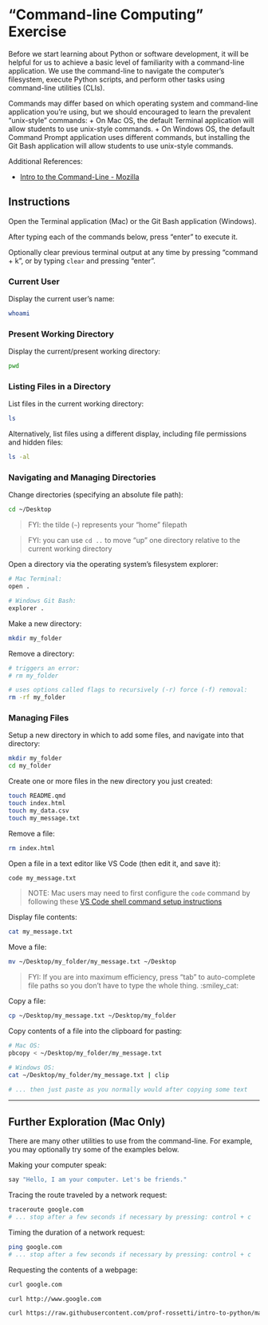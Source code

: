 # "Command-line Computing" Exercise

Before we start learning about Python or software development, it will be helpful for us to achieve a basic level of familiarity with a command-line application. We use the command-line to navigate the computer's filesystem, execute Python scripts, and perform other tasks using command-line utilities (CLIs).

Commands may differ based on which operating system and command-line application you're using, but we should encouraged to learn the prevalent "unix-style" commands:
  + On Mac OS, the default Terminal application will allow students to use unix-style commands.
  + On Windows OS, the default Command Prompt application uses different commands, but installing the Git Bash application will allow students to use unix-style commands.

Additional References:

  + [Intro to the Command-Line - Mozilla](https://developer.mozilla.org/en-US/docs/Learn/Tools_and_testing/Understanding_client-side_tools/Command_line)

## Instructions

Open the Terminal application (Mac) or the Git Bash application (Windows).

After typing each of the commands below, press "enter" to execute it.

Optionally clear previous terminal output at any time by pressing "command + k", or by typing `clear` and pressing "enter".

### Current User

Display the current user's name:

```sh
whoami
```

### Present Working Directory

Display the current/present working directory:

```sh
pwd
```

### Listing Files in a Directory

List files in the current working directory:

```sh
ls
```

Alternatively, list files using a different display, including file permissions and hidden files:

```sh
ls -al
```

### Navigating and Managing Directories

Change directories (specifying an absolute file path):

```sh
cd ~/Desktop
```

> FYI: the tilde (`~`) represents your "home" filepath

> FYI: you can use `cd ..` to move "up" one directory relative to the current working directory

Open a directory via the operating system's filesystem explorer:

```sh
# Mac Terminal:
open .

# Windows Git Bash:
explorer .
```

Make a new directory:

```sh
mkdir my_folder
```

Remove a directory:

```sh
# triggers an error:
# rm my_folder

# uses options called flags to recursively (-r) force (-f) removal:
rm -rf my_folder
```

### Managing Files

Setup a new directory in which to add some files, and navigate into that directory:

```sh
mkdir my_folder
cd my_folder
```

Create one or more files in the new directory you just created:

```sh
touch README.qmd
touch index.html
touch my_data.csv
touch my_message.txt
```

Remove a file:

```sh
rm index.html
```

Open a file in a text editor like VS Code (then edit it, and save it):

```sh
code my_message.txt
```

> NOTE: Mac users may need to first configure the `code` command by following these [VS Code shell command setup instructions](https://github.com/prof-rossetti/intro-to-python/blob/main/notes/devtools/vs-code.qmd#shell-commands)

Display file contents:

```sh
cat my_message.txt
```

Move a file:

```sh
mv ~/Desktop/my_folder/my_message.txt ~/Desktop
```

> FYI: If you are into maximum efficiency, press "tab" to auto-complete file paths so you don't have to type the whole thing. :smiley_cat:

Copy a file:

```sh
cp ~/Desktop/my_message.txt ~/Desktop/my_folder
```

Copy contents of a file into the clipboard for pasting:

```sh
# Mac OS:
pbcopy < ~/Desktop/my_folder/my_message.txt

# Windows OS:
cat ~/Desktop/my_folder/my_message.txt | clip

# ... then just paste as you normally would after copying some text
```


<hr>

## Further Exploration (Mac Only)

There are many other utilities to use from the command-line. For example, you may optionally try some of the examples below.

Making your computer speak:

```sh
say "Hello, I am your computer. Let's be friends."
```

Tracing the route traveled by a network request:

```sh
traceroute google.com
# ... stop after a few seconds if necessary by pressing: control + c
```

Timing the duration of a network request:

```sh
ping google.com
# ... stop after a few seconds if necessary by pressing: control + c
```

Requesting the contents of a webpage:

```sh
curl google.com

curl http://www.google.com

curl https://raw.githubusercontent.com/prof-rossetti/intro-to-python/master/data/products.json
```
